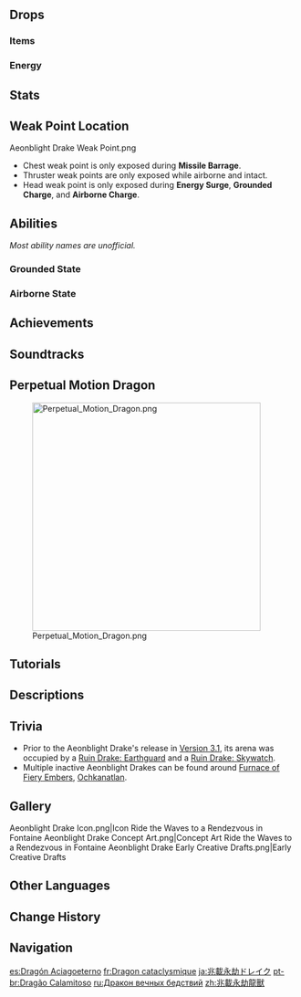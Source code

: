 {{About|the normal variant|the event-exclusive variant|Aeonblight Drake (Heavy Assault Pack)}}
{{Enemy Infobox
|title    = Perpetual Motion GL-Faf
|image    = <gallery>
Enemy Aeonblight Drake.png|Archive
Enemy Aeonblight Drake Full Artwork.png|Full Art
</gallery>
|type     = Normal Bosses
|family   = Automatons
|group    = Ruin Drakes
|area     = Ardravi Valley
|region   = Sumeru
|dmgtype  = Physical
|dmgtype2 = Anemo
|dmgtype3 = Cryo
|dmgtype4 = Dendro
|dmgtype5 = Electro
|dmgtype6 = Geo
|dmgtype7 = Hydro
|dmgtype8 = Pyro
|weakpoint = yes
|ability1 = 
|drops    = Perpetual Caliber
|subarea  = Devantaka Mountain
|variants = Aeonblight Drake (Heavy Assault Pack)
}}
{{Enemy Intro}}

==Drops==
===Items===
{{World Boss Rewards
|gem         = Shivada Jade,Varunada Lazurite
|exclusive   = Perpetual Caliber
|sets        = Berserker,The Exile,Lucky Dog
}}

===Energy===
{{Energy Drops
|hp1   = 66
|o1    = 1
|hp2   = 33
|o2    = 1
|hp3   = 0
|p3    = 2
}}

==Stats==
{{Enemy Stats
|phys_res     = 70%

|res2         = Beginning of Fight
|resglobal2   = 110%
|phys_res2    = 170%

|hp_ratio     = 17
|hp_type      = 2
|atk_ratio    = 6
|atk_type     = 2

|note = Gains '''60<nowiki>%</nowiki>''' RES to absorbed element.
}}

==Weak Point Location==
<gallery>
Aeonblight Drake Weak Point.png
</gallery>
* Chest weak point is only exposed during '''Missile Barrage'''.
* Thruster weak points are only exposed while airborne and intact.
* Head weak point is only exposed during '''Energy Surge''', '''Grounded Charge''', and '''Airborne Charge'''.

==Abilities==
''Most ability names are unofficial.''
{{Enemy Attacks
|name_1      = Energy Surge
|desc_1      = Charges before scattering a great number of bombs into the air, dealing '''100% ATK''' when they land as {{Color|Physical DMG}} or {{Color|Elemental DMG}} matching the Aeonblight Drake's currently absorbed element.
* After this attack, the Aeonblight Drake will absorb the element that it has received the most amount of DMG from since the beginning of the battle or the last time it performed this attack. If it has received more Physical DMG than any other Elemental DMG, it will not absorb an element.
* The absorbed element will be used the next time it performs this attack. It also gains '''60%''' [[Resistance]] to the absorbed element.
* If the Aeonblight Drake has not received any Elemental DMG the beginning of the battle or the last time it performed this attack, or if it has received more Physical DMG than any other Elemental DMG, it will stay in or return to its Physical state.
* After the absorption is complete, the Aeonblight Drake will change states.
** If it changes from Airborne to Grounded, it will also deal '''30% ATK''' as {{Color|Physical DMG}} where it lands.
|file_1      = Aeonblight Drake Confetti Grounded
|caption_1   = Grounded
|file_1_2    = Aeonblight Drake Confetti Airborne
|caption_1_2 = Airborne

|name_2      = Paralysis
|desc_2      = During '''Energy Surge''', '''Grounded Charge''', and '''Missile Barrage''', weak spots on the Aeonblight Drake's head or chest will be exposed. Two additional weak spots on both wings are also exposed while it is airborne. Hitting either the head or chest weak spot or both the wing weak spots will cause the Aeonblight Drake to fall to the ground and become paralyzed for a period of time. Paralyzing the Ruin Drake will also remove its absorbed element.
|file_2      = Aeonblight Drake Paralysis Head
|caption_2   = Head weak spot
|file_2_2    = Aeonblight Drake Paralysis Wing
|caption_2_2 = Wing weak spots
}}

===Grounded State===
{{Enemy Attacks
|name_1      = Tail Sweep
|desc_1      = Performs a sweeping attack with its tail, dealing '''75% ATK''' as {{Color|Physical DMG}}.

|name_2      = Thruster Smash
|desc_2      = Smashes the ground twice with its thrusters, dealing '''75% ATK''', '''75% ATK''' as {{Color|Physical DMG}}.

|name_3      = Grounded Combo 1
|desc_3      = Attacks twice with its nose, dealing '''60% ATK''', '''60% ATK''' as {{Color|Physical DMG}} and follows up with a '''Tail Sweep'''.

|name_4      = Grounded Combo 2
|desc_4      = Performs '''Tail Sweep''' followed by '''Thruster Smash'''.

|name_5      = Grounded Charge
|desc_5      = If the player is far away, charges at high speed towards the player, dealing '''75% ATK''' as {{Color|Physical DMG}} on hit. If this attack successfully hits, follows up with a '''Tail Sweep'''. While charging, the weak point on its head is exposed.
}}

===Airborne State===
{{Enemy Attacks
|name_1      = Machine Gun Volley
|desc_1      = Fires off a volley in front of it, dealing '''60% ATK''' as {{Color|Physical DMG}}.

|name_2      = Missile Barrage
|desc_2      = Locks onto the player and fires a barrage of missiles, each dealing '''80% ATK''' as {{Color|Physical DMG}}. During this attack, the weak point on its chest is exposed.

|name_3      = Airborne Charge
|desc_3      = If the player is far away, charges at high speed towards the player, dealing '''60% ATK''' as {{Color|Physical DMG}} on hit. If this attack successfully hits, follows up with a tail sweep, dealing '''60% ATK''' as {{Color|Physical DMG}}.
}}

==Achievements==
{{Achievement Topic Table|topic=Aeonblight Drake|requirements=1}}

==Soundtracks==
{{Soundtracks by Category Table|type=combat}}

==Perpetual Motion Dragon==
{{Description|After sleeping for many long years, the machine drake that once left deep scars across the earth begins to stir once more...}}
[[File:Perpetual Motion Dragon.png|400px]]

==Tutorials==
{{Tutorial|Aeonblight Drake}}

==Descriptions==
{{Description|This dragon-shaped combat machine is a being that inspires fear, much like the lord who once ruled these vast lands.<br>This mysterious, tireless mechanical monstrosity seems to be proof that the now-destroyed realm had reached heights that mortals should never have.|[[Adventurer Handbook]]}}
{{Description|This dragon-shaped combat machine is a being that inspires fear, much like the lord who once ruled these vast lands.<br>It is said that the now-destroyed realm once sought forbidden knowledge and attempted to create perpetual-motion machines that could match or even surpass primordial lifeforms. This mysterious, tireless mechanical monstrosity seems to be proof that they did indeed reach heights that mortals should never have attained.|[[Archive]]}}

==Trivia==
* Prior to the Aeonblight Drake's release in [[Version 3.1]], its arena was occupied by a [[Ruin Drake: Earthguard]] and a [[Ruin Drake: Skywatch]].
* Multiple inactive Aeonblight Drakes can be found around [[Furnace of Fiery Embers]], [[Ochkanatlan]].

==Gallery==
<gallery>
Aeonblight Drake Icon.png|Icon
Ride the Waves to a Rendezvous in Fontaine Aeonblight Drake Concept Art.png|Concept Art
Ride the Waves to a Rendezvous in Fontaine Aeonblight Drake Early Creative Drafts.png|Early Creative Drafts
</gallery>
<!--
==Video Guides==
{{EVT
|video1   = 
|caption1 = 
}}
-->
==Other Languages==
{{Other Languages
|en      = Aeonblight Drake
|zhs     = 兆载永劫龙兽
|zhs_rm  = Zhàozǎiyǒngjié Lóngshòu
|zht     = 兆載永劫龍獸
|zht_rm  = Zhàozǎiyǒngjié Lóngshòu
|zh_tl   = 
|ja      = 兆載永劫ドレイク
|ja_rm   = Chousaiyougou Doreiku
|ja_tl   = Eternal Drake
|ko      = {{tt|영겁|永劫}}의 드레이크
|ko_rm   = Yeoggeop-ui Deureikeu
|ko_tl   = Eternal Drake
|es      = Dragón Aciagoeterno
|es_tl   = Dragon of Eternal Fate
|fr      = Dragon cataclysmique
|fr_tl   = Cataclysmic Dragon
|ru      = Дракон вечных бедствий
|ru_tl   = Dragon of Eternal Calamities
|th      = Aeonblight Drake
|vi      = Rồng Điềm Báo Vạn Kiếp
|vi_tl   = Eternal Omen Dragon
|de      = Omendrache
|de_tl   = Omen Dragon
|id      = Aeonblight Drake
|pt      = Dragão Calamitoso
|pt_tl   = Calamitous Dragon
|tr      = Sonsuz Felaket Ejderi
|tr_tl   = Eternal Calamity Dragon
|it      = Drago cataclismatico
|it_tl   = Cataclysmic Dragon
}}

==Change History==
{{Change History|3.1}}
<!--
==References==
{{Reflist}}-->

==Navigation==
{{Enemy Navbox|Bosses}}

[[es:Dragón Aciagoeterno]]
[[fr:Dragon cataclysmique]]
[[ja:兆載永劫ドレイク]]
[[pt-br:Dragão Calamitoso]]
[[ru:Дракон вечных бедствий]]
[[zh:兆載永劫龍獸]]